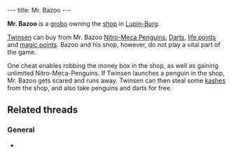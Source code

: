 ---
title: Mr. Bazoo
---

{{twinsunica import}}{{Infobox Character
 |image=Mr. Bazoo.png
 |race=grobo
 |gender=Male
 |size=average
 |age=Adult
 |magical=
 |lba1=
 |lba2=
 |occupation=
 |requires=
 |amount=
 |fam1=
 |fam2=
 |planet=
 |island=
 |building=
}}

'''Mr. Bazoo''' is a [[grobo]] owning the [[Mr. Bazoo's Shop|shop]] in [[Lupin-Burg]].

[[Twinsen]] can buy from Mr. Bazoo [[Nitro-Meca Penguins]], [[Darts]], [[life points]] and [[magic points]]. Bazoo and his shop, however, do not play a vital part of the game.

One cheat enables robbing the money box in the shop, as well as gaining unlimited Nitro-Meca-Penguins. If Twinsen launches a penguin in the shop, Mr. Bazoo gets scared and runs away. Twinsen can then steal some [[kashes]] from the shop, and also take penguins and darts for free.

==Related threads==
===General===
* {{thread|id=7972|title=Families}}

<!-- remove these caterogy links when they're all automated by categorizers...
[[Category:Grobos]]
[[Category:Male characters]]
[[Category:Average characters]]
[[Category:Adult characters]]
[[Category:Citadel Island inhabitants]] -->